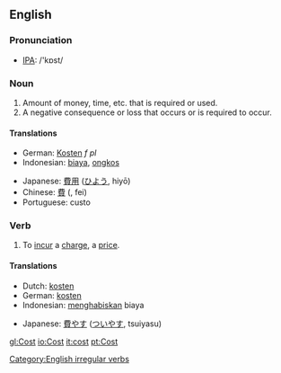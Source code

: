 ==English==

{{rank|week|stone|tree|781|cost|value|cast|speaking}}

=== Pronunciation ===
*[[w:IPA|IPA]]: /'kɒst/

=== Noun ===
{{en-noun|cost|costs}}
# Amount of money, time, etc. that is required or used.
# A negative consequence or loss that occurs or is required to occur.

====Translations====
{{top}}
*German: [[Kosten]] ''f'' ''pl''
*Indonesian: [[biaya]], [[ongkos]]
{{mid}}
*Japanese: [[費用]] ([[ひよう]], hiyō)
*Chinese: [[費]] ([[]], fei)
*Portuguese: custo
{{bottom}}

=== Verb ===
[[Category:English irregular verbs]]
{{en-verb2|'''to cost'''|'''[[costs]]'''|'''cost'''|'''cost'''|'''[[costing]]'''}}
# To [[incur]] a [[charge]], a [[price]].

====Translations====
{{top}}
*Dutch: [[kosten]]
*German: [[kosten]]
*Indonesian: [[habis|menghabiskan]] biaya
{{mid}}
*Japanese: [[費やす]] ([[ついやす]], tsuiyasu)
{{bottom}}

[[gl:Cost]]
[[io:Cost]]
[[it:cost]]
[[pt:Cost]]